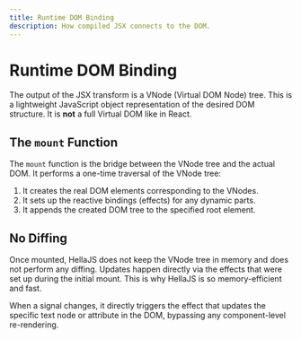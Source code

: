 ```yaml
---
title: Runtime DOM Binding
description: How compiled JSX connects to the DOM.
---
```


# Runtime DOM Binding

The output of the JSX transform is a VNode (Virtual DOM Node) tree. This is a lightweight JavaScript object representation of the desired DOM structure. It is **not** a full Virtual DOM like in React.

## The `mount` Function

The `mount` function is the bridge between the VNode tree and the actual DOM. It performs a one-time traversal of the VNode tree:

1.  It creates the real DOM elements corresponding to the VNodes.
2.  It sets up the reactive bindings (effects) for any dynamic parts.
3.  It appends the created DOM tree to the specified root element.

## No Diffing

Once mounted, HellaJS does not keep the VNode tree in memory and does not perform any diffing. Updates happen directly via the effects that were set up during the initial mount. This is why HellaJS is so memory-efficient and fast.

When a signal changes, it directly triggers the effect that updates the specific text node or attribute in the DOM, bypassing any component-level re-rendering.
